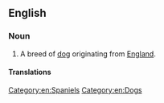 ==English==
{{wikipedia|King Charles Spaniel}}
===Noun===
{{en-noun}}

# A breed of [[dog]] originating from [[England]].

====Translations====
{{trans-top|breed of dog}}
{{trans-mid}}
{{trans-bottom}}

[[Category:en:Spaniels]]
[[Category:en:Dogs]]